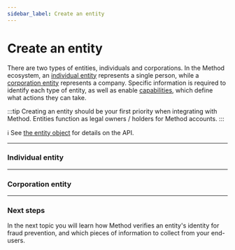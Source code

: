 ```yaml
---
sidebar_label: Create an entity
---
```



# Create an entity

There are two types of entities, individuals and corporations. In the Method ecosystem,
an [individual entity](/guides/entities/create-an-entity#individual-entity) represents
a single person, while a [corporation entity](/guides/entities/create-an-entity#corporation-entity)
represents a company. Specific information is required to identify each type of entity, as well
as enable [capabilities](/guides/entities/capabilities), which define what actions they
can take.

:::tip
Creating an entity should be your first priority when integrating with Method. Entities
function as legal owners / holders for Method accounts.
:::

ℹ️ See [the entity object](/api/core/entities/object) for details on the API.

---

### Individual entity
<EntitiesCreateIndividual />

---

### Corporation entity
<EntitiesCreateCorporation />

---

### Next steps
In the next topic you will learn how Method verifies an entity's identity
for fraud prevention, and which pieces of information to collect from your
end-users.
